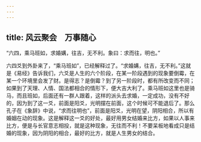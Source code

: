```yaml
---
---
---
```

title: 风云聚会　万事随心
---




“六四，乘马班如，求婚媾，往吉，无不利。象曰：求而往，明也。”

六四爻到外卦来了，“乘马班如”，已经解释过了。“求婚媾，往吉，无不利。”这就是《易经》告诉我们，六爻是人生的六个阶段，在某一阶段遇到的现象要倒霉，在某一个环境里会发了财。是得志？是倒霉？到了另一阶段时，都有所改变而不同；如果到了天理、人情、国法都相合的情形下，便大吉大利了。乘马班如这里也是骑马，而且班如，后面还有一群人跟着，这样的派头去求婚，一定成功，没有不好的，因为到了这一爻，前面是阳爻，光明摆在前面，这个时候可不能退后了。那么孔子在《象辞》中说，“求而往明也”，前面是阳爻，光明在望，阴阳相合，所以有婚姻在动的现象。这是解释这一爻的好处，最好用男女结婚来比方，如果以人事来比方，便是与长官意志相投，就是这种现象，无往而不利！不要呆板地看成只是结婚的现象，因为阴阳的相合，最好的比方，就是人生男女的结合。